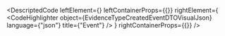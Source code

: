 
<DescriptedCode
  leftElement={<EvidenceTypeCreatedEventDTODesc />}
  leftContainerProps={{}}
  rightElement={
    <CodeHighlighter
      object={EvidenceTypeCreatedEventDTOVisualJson}
      language={"json"}
      title={"Event"}
    />
  }
  rightContainerProps={{}}
/>

